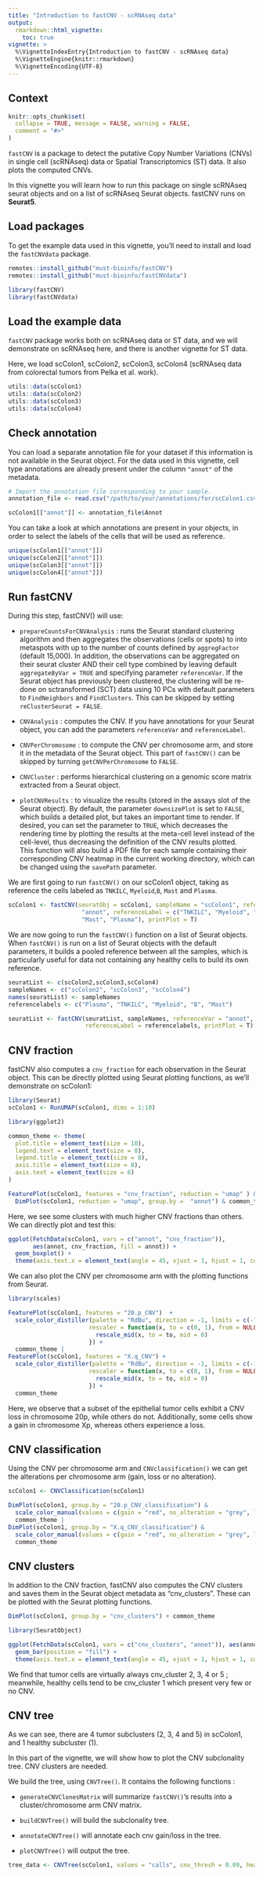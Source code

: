 ```yaml
---
title: "Introduction to fastCNV - scRNAseq data" 
output: 
  rmarkdown::html_vignette:
    toc: true
vignette: >
  %\VignetteIndexEntry{Introduction to fastCNV - scRNAseq data}
  %\VignetteEngine{knitr::rmarkdown}
  %\VignetteEncoding{UTF-8}
---
```


## Context

```r
knitr::opts_chunk$set(
  collapse = TRUE, message = FALSE, warning = FALSE,
  comment = "#>"
)
```

`fastCNV` is a package to detect the putative Copy Number Variations (CNVs) in single cell (scRNAseq) data or Spatial Transcriptomics (ST) data. It also plots the computed CNVs.

In this vignette you will learn how to run this package on single scRNAseq seurat objects and on a list of scRNAseq Seurat objects. fastCNV runs on **Seurat5**. 

## Load packages

To get the example data used in this vignette, you'll need to install and load the `fastCNVdata` package. 
```r
remotes::install_github("must-bioinfo/fastCNV")
remotes::install_github("must-bioinfo/fastCNVdata")
```


```r
library(fastCNV)
library(fastCNVdata)
```

## Load the example data

`fastCNV` package works both on scRNAseq data or ST data, and we will demonstrate on scRNAseq here, and there is another vignette for ST data. 

Here, we load scColon1, scColon2, scColon3, scColon4 (scRNAseq data from colorectal tumors from Pelka et al. work). 

``` r
utils::data(scColon1)
utils::data(scColon2)
utils::data(scColon3)
utils::data(scColon4)
```

## Check annotation

You can load a separate annotation file for your dataset if this information is not available in the Seurat object. For the data used in this vignette, cell type annotations are already present under the column `"annot"` of the metadata.

```r
# Import the annotation file corresponding to your sample. 
annotation_file <- read.csv("/path/to/your/annotations/for/scColon1.csv")

scColon1[["annot"]] <- annotation_file$Annot
```

You can take a look at which annotations are present in your objects, in order to select the labels of the cells that will be used as reference. 

```r
unique(scColon1[["annot"]])
unique(scColon2[["annot"]])
unique(scColon3[["annot"]])
unique(scColon4[["annot"]])
```


## Run fastCNV 

During this step, fastCNV() will use: 

- `prepareCountsForCNVAnalysis` : runs the Seurat standard clustering algorithm and then aggregates the observations (cells or spots) to into metaspots with up to the number of counts defined by `aggregFactor` (default 15,000). In addition, the observations can be aggregated on their seurat cluster AND their cell type combined by leaving default `aggregateByVar = TRUE` and specifying parameter `referenceVar`.  If the Seurat object has previously been clustered, the clustering will be re-done on sctransformed (SCT) data using 10 PCs with default parameters to `FindNeighbors` and `FindClusters`. This can be skipped by setting `reClusterSeurat = FALSE`.

- `CNVAnalysis` : computes the CNV. If you have annotations for your Seurat object, you can add the parameters `referenceVar` and `referenceLabel`. 

- `CNVPerChromosome` : to compute the CNV per chromosome arm, and store it in the metadata of the Seurat object. This part of `fastCNV()` can be skipped by turning `getCNVPerChromosome` to `FALSE`.    

- `CNVCluster` : performs hierarchical clustering on a genomic score matrix extracted from a Seurat object.

- `plotCNVResults` : to visualize the results (stored in the assays slot of the Seurat object). By default, the parameter `downsizePlot` is set to `FALSE`, which builds a detailed plot, but takes an important time to render. If desired, you can set the parameter to `TRUE`, which decreases the rendering time by plotting the results at the meta-cell level instead of the cell-level, thus decreasing the definition of the CNV results plotted.  
This function will also build a PDF file for each sample containing their corresponding CNV heatmap in the current working directory, which can be changed using the `savePath` parameter.



We are first going to run `fastCNV()` on our scColon1 object, taking as reference the cells labeled as `TNKILC`, `Myeloid`,`B`, `Mast` and `Plasma`.

```r
scColon1 <- fastCNV(seuratObj = scColon1, sampleName = "scColon1", referenceVar =
                     "annot", referenceLabel = c("TNKILC", "Myeloid", "B",
                     "Mast", "Plasma"), printPlot = T)

```

We are now going to run the `fastCNV()` function on a list of Seurat objects. When `fastCNV()` is run on a list of Seurat objects with the default parameters, it builds a pooled reference between all the samples, which is particularly useful for data not containing any healthy cells to build its own reference. 

```r
seuratList <- c(scColon2,scColon3,scColon4)
sampleNames <- c("scColon2", "scColon3", "scColon4")
names(seuratList) <- sampleNames
referencelabels <- c("Plasma", "TNKILC", "Myeloid", "B", "Mast")

seuratList <- fastCNV(seuratList, sampleNames, referenceVar = "annot", 
                      referenceLabel = referencelabels, printPlot = T)

```


## CNV fraction

fastCNV also computes a `cnv_fraction` for each observation in the Seurat object. This can be directly plotted using Seurat plotting functions, as we'll demonstrate on scColon1:

```r
library(Seurat)
scColon1 <- RunUMAP(scColon1, dims = 1:10)
```

```r
library(ggplot2)

common_theme <- theme(
  plot.title = element_text(size = 10),
  legend.text = element_text(size = 8),
  legend.title = element_text(size = 8),
  axis.title = element_text(size = 8),
  axis.text = element_text(size = 6)
)

FeaturePlot(scColon1, features = "cnv_fraction", reduction = "umap" ) & common_theme |
  DimPlot(scColon1, reduction = "umap", group.by =  "annot") & common_theme
```

Here, we see some clusters with much higher CNV fractions than others. We can directly plot and test this:

```r
ggplot(FetchData(scColon1, vars = c("annot", "cnv_fraction")), 
       aes(annot, cnv_fraction, fill = annot)) +
  geom_boxplot() +
  theme(axis.text.x = element_text(angle = 45, vjust = 1, hjust = 1, color = "black"))
```


We can also plot the CNV per chromosome arm with the plotting functions from Seurat.

```r
library(scales)

FeaturePlot(scColon1, features = "20.p_CNV")  +
  scale_color_distiller(palette = "RdBu", direction = -1, limits = c(-1, 1), 
                       rescaler = function(x, to = c(0, 1), from = NULL) {
                         rescale_mid(x, to = to, mid = 0)
                       }) +
  common_theme |
FeaturePlot(scColon1, features = "X.q_CNV") +
  scale_color_distiller(palette = "RdBu", direction = -1, limits = c(-1, 1), 
                       rescaler = function(x, to = c(0, 1), from = NULL) {
                         rescale_mid(x, to = to, mid = 0)
                       }) +
  common_theme

```

Here, we observe that a subset of the epithelial tumor cells exhibit a CNV loss in chromosome 20p, while others do not. Additionally, some cells show a gain in chromosome Xp, whereas others experience a loss.
 

## CNV classification

Using the CNV per chromosome arm and `CNVclassification()` we can get the alterations per chromosome arm (gain, loss or no alteration).

``` r
scColon1 <- CNVClassification(scColon1)

DimPlot(scColon1, group.by = "20.p_CNV_classification") &
  scale_color_manual(values = c(gain = "red", no_alteration = "grey", loss = "blue")) &
  common_theme |
DimPlot(scColon1, group.by = "X.q_CNV_classification") &
  scale_color_manual(values = c(gain = "red", no_alteration = "grey", loss = "blue")) &
  common_theme

```


## CNV clusters

In addition to the CNV fraction, fastCNV also computes the CNV clusters and saves them in the Seurat object metadata as "cnv_clusters". These can be plotted with the Seurat plotting functions.

```r
DimPlot(scColon1, group.by = "cnv_clusters") + common_theme
```



```r
library(SeuratObject)

ggplot(FetchData(scColon1, vars = c("cnv_clusters", "annot")), aes(annot, fill = cnv_clusters)) +
  geom_bar(position = "fill") +
  theme(axis.text.x = element_text(angle = 45, vjust = 1, hjust = 1, color = "black"))
```

We find that tumor cells are virtually always cnv_cluster 2, 3, 4 or 5 ; meanwhile, healthy cells tend to be cnv_cluster 1 which present very few or no CNV.


## CNV tree

As we can see, there are 4 tumor subclusters (2, 3, 4 and 5) in scColon1, and 1 healthy subcluster (1). 

In this part of the vignette, we will show how to plot the CNV subclonality tree. CNV clusters are needed. 

We build the tree, using `CNVTree()`. It contains the following functions : 

  - `generateCNVClonesMatrix` will summarize `fastCNV()`'s results into a cluster/chromosome arm CNV matrix.

  - `buildCNVTree()` will build the subclonality tree.
  
  - `annotateCNVTree()` will annotate each cnv gain/loss in the tree. 
  
  - `plotCNVTree()` will output the tree. 

```r

tree_data <- CNVTree(scColon1, values = "calls", cnv_thresh = 0.09, healthyClusters = "1")


```
